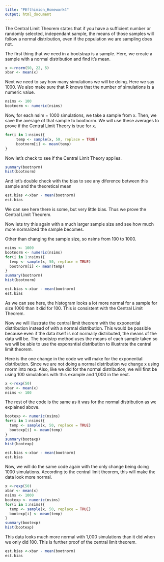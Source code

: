 ```yaml
---
title: "PEfthimion_Homework4"
output: html_document
---
```

The Central Limit Theorem states that if you have a sufficient number or randomly selected, independant sample, the means of those samples will follow a normal distribution, even if the population we are sampling does not.

The first thing that we need in a bootstrap is a sample.
Here, we create a sample with a normal distribution and find it's mean.
```r
x <-rnorm(50, 22, 5)
xbar <- mean(x)
```

Next we need to say how many simulations we will be doing. Here we say 1000.
We also make sure that R knows that the number of simulations is a numeric value.
```r
nsims <- 100
bootnorm <- numeric(nsims)
```

Now, for each nsim = 1000 simulations, we take a sample from x.
Then, we save the average of that sample to bootnorm.
We will use these averages to prove if the Central Limit Theory is true for x.

```r
for(i in 1:nsims){
     temp <- sample(x, 50, replace = TRUE)
     bootnorm[i] <- mean(temp)
}
```

Now let's check to see if the Central Limit Theory applies.

```r
summary(bootnorm)
hist(bootnorm)
```

And let's double check with the bias to see any diference between this sample and the theoretical mean
```r
est.bias <-xbar - mean(bootnorm)
est.bias
```
We can see here there is some, but very little bias. Thus we prove the Central Limit Theorem.

Now lets try this again with a much larger sample size and see how much more normalized the sample becomes.

Other than changing the sample size, so nsims from 100 to 1000.

```r
nsims <- 1000
bootnorm <- numeric(nsims)
for(i in 1:nsims){
  temp <- sample(x, 50, replace = TRUE)
  bootnorm[i] <- mean(temp)
}
summary(bootnorm)
hist(bootnorm)
```

```r
est.bias <-xbar - mean(bootnorm)
est.bias
```
As we can see here, the histogram looks a lot more normal for a sample for size 1000 than it did for 100. This is consistent with the Central Limit Theorem.


Now we will illustrate the central limit theorem with the exponential distribution instead of with a normal distribution. This would be possible because even if the data itself is not normally distributed, the means of the data will be. The bootstrp method uses the means of each sample taken so we will be able to use the exponsntial distribution to illustrate the central limit theorem.

Here is the one change in the code we will make for the exponential distribution. Since we are not doing a normal distribution we change x using rnorm into rexp. Also, like we did for the normal distribution, we will first be using 100 simulations with this example and 1,000 in the next.

```r
x <-rexp(50)
xbar <- mean(x)
nsims <- 100
```


The rest of the code is the same as it was for the normal distribution as we explained above.

```r
bootexp <- numeric(nsims)
for(i in 1:nsims){
  temp <- sample(x, 50, replace = TRUE)
  bootexp[i] <- mean(temp)
}
summary(bootexp)
hist(bootexp)
```

```r
est.bias <-xbar - mean(bootnorm)
est.bias
```
Now, we will do the same code again with the only change being doing 1000 simulations. According to the central limit theorem, this will make the data look more normal.

```r
x <-rexp(50)
xbar <- mean(x)
nsims <- 1000
bootexp <- numeric(nsims)
for(i in 1:nsims){
  temp <- sample(x, 50, replace = TRUE)
  bootexp[i] <- mean(temp)
}
summary(bootexp)
hist(bootexp)
```

This data looks much more normal with 1,000 simulations than it did when we only did 100. This is further proof of the central limit theorem.


```r
est.bias <-xbar - mean(bootnorm)
est.bias
```